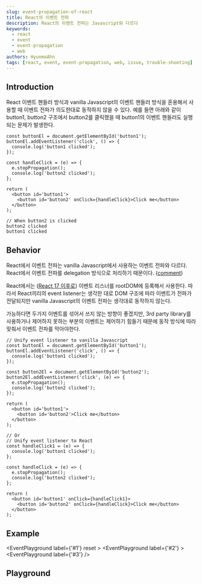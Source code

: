 ```yaml
---
slug: event-propagation-of-react
title: React의 이벤트 전파
description: React의 이벤트 전파는 Javascript와 다르다
keywords:
  - react
  - event
  - event-propagation
  - web
authors: HyunmoAhn
tags: [react, event, event-propagation, web, issue, trouble-shooting]
---
```




## Introduction
React 이벤트 핸들러 방식과 vanilla Javascript의 이벤트 핸들러 방식을 혼용해서 사용할 때 이벤트 전파가 의도한대로 동작하지 않을 수 있다.
예를 들면 아래와 같이 button1, button2 구조에서 button2를 클릭했을 때 button1의 이벤트 핸들러도 실행되는 문제가 발생한다.

```tsx
const buttonEl = document.getElementById('button1');
buttonEl.addEventListener('click', () => {
  console.log('button1 clicked');
});

const handleClick = (e) => {
  e.stopPropagation();
  console.log('button2 clicked');
};

return (
  <button id='button1'>
    <button id='button2' onClick={handleClick}>Click me</button>
  </button>
);
```

```
// When button2 is clicked
button2 clicked
button1 clicked
```

## Behavior

React에서 이벤트 전파는 vanilla Javascript에서 사용하는 이벤트 전파와 다르다.
React에서 이벤트 전파를 delegation 방식으로 처리하기 때문이다. ([comment](https://github.com/facebook/react/issues/13635))

React에서는 ([React 17 이후로](https://legacy.reactjs.org/blog/2020/10/20/react-v17.html#changes-to-event-delegation)) 이벤트 리스너를 rootDOM에 등록해서 사용한다.
따라서 React끼리의 event listener는 생각한 대로 DOM 구조에 따라 이벤트가 전파가 전달되지만 vanilla Javascript의 이벤트 전파는 생각대로 동작하지 않는다.

가능하다면 두가지 이벤트를 섞어서 쓰지 않는 방향이 좋겠지만, 3rd party library를 사용하거나 제어하지 못하는 부분의 이벤트는 제어하기 힘들기 때문에 동작 방식에 따라 맞춰서 이벤트 전파를 막아야한다.

```tsx
// Unify event listener to vanilla Javascript
const buttonEl = document.getElementById('button1');
buttonEl.addEventListener('click', () => {
  console.log('button1 clicked');
});

const button2El = document.getElementById('button2');
button2El.addEventListener('click', (e) => {
  e.stopPropagation();
  console.log('button2 clicked');
});

return (
  <button id='button1'>
    <button id='button2'>Click me</button>
  </button>
);

// Or
// Unify event listener to React
const handleClick1 = (e) => {
  console.log('button1 clicked');
};

const handleClick = (e) => {
  e.stopPropagation();
  console.log('button2 clicked');
};

return (
  <button id='button1' onClick={handleClick1}>
    <button id='button2' onClick={handleClick}>Click me</button>
  </button>
);
```
<!--truncate-->

## Example

<EventPlayground label={'#1'} reset >
  <EventPlayground label={'#2'} >
    <EventPlayground label={'#3'} />
  </EventPlayground>
</EventPlayground>


## Playground


